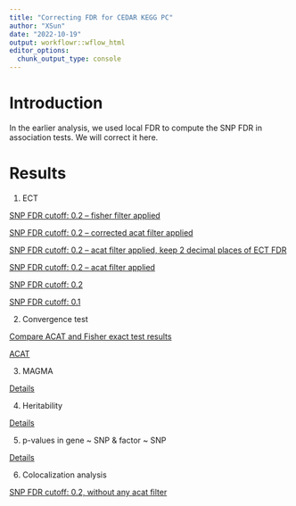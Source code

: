 ```yaml
---
title: "Correcting FDR for CEDAR KEGG PC"
author: "XSun"
date: "2022-10-19"
output: workflowr::wflow_html
editor_options:
  chunk_output_type: console
---
```


# Introduction

In the earlier analysis, we used local FDR to compute the SNP FDR in association tests. We will correct it here. 


# Results


1. ECT 

[SNP FDR cutoff: 0.2 -- fisher filter applied](https://xsun1229.github.io/factor_analysis/ECT_redo_fisher_filtered.html)

[SNP FDR cutoff: 0.2 -- corrected acat filter applied](https://xsun1229.github.io/factor_analysis/ECT_redo_acat_corrected.html)

[SNP FDR cutoff: 0.2 -- acat filter applied, keep 2 decimal places of ECT FDR](https://xsun1229.github.io/factor_analysis/ECT_redo_acat_filtered_2digits.html)

[SNP FDR cutoff: 0.2 -- acat filter applied](https://xsun1229.github.io/factor_analysis/ECT_redo_acat_filtered.html)

[SNP FDR cutoff: 0.2](https://xsun1229.github.io/factor_analysis/ECT_redo.html)

[SNP FDR cutoff: 0.1](https://xsun1229.github.io/factor_analysis/ECT_redo_fdr01.html)

2. Convergence test 

[Compare ACAT and Fisher exact test results](https://xsun1229.github.io/factor_analysis/compare_acat_fisher.html)

[ACAT](https://xsun1229.github.io/factor_analysis/acat_fdr.html)

3. MAGMA

[Details](https://xsun1229.github.io/factor_analysis/magma_fdr.html)

4. Heritability

[Details](https://xsun1229.github.io/factor_analysis/hsq_pc_fdr.html)

5. p-values in gene ~ SNP & factor ~ SNP

[Details](https://xsun1229.github.io/factor_analysis/check_pval.html)

6. Colocalization analysis

[SNP FDR cutoff: 0.2, without any acat filter](https://xsun1229.github.io/factor_analysis/coloc_fdr.html)